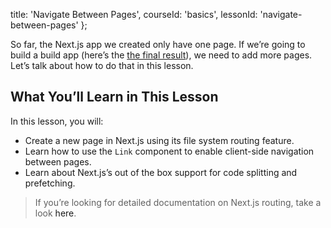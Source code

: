 
  title: 'Navigate Between Pages',
  courseId: 'basics',
  lessonId: 'navigate-between-pages'
};

So far, the Next.js app we created only have one page. If we’re going to build a build app (here’s the [the final result](https://next-learn-starter.now.sh/)), we need to add more pages. Let’s talk about how to do that in this lesson.

## What You’ll Learn in This Lesson

In this lesson, you will:

- Create a new page in Next.js using its file system routing feature.
- Learn how to use the `Link` component to enable client-side navigation between pages.
- Learn about Next.js’s out of the box support for code splitting and prefetching.

> If you’re looking for detailed documentation on Next.js routing, take a look <Link href="/docs/[...slug]" as="/docs/routing/introduction"><a>here</a></Link>.

